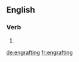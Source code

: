 ==English==

===Verb===
{{head|en}}

# {{present participle of|engraft}}

[[de:engrafting]]
[[fr:engrafting]]